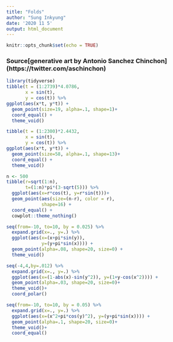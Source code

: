 ```yaml
---
title: "Folds"
author: "Sung Inkyung"
date: '2020 11 5'
output: html_document
---
```


```r
knitr::opts_chunk$set(echo = TRUE)
```
### Source[generative art by Antonio Sanchez Chinchon] (https://twitter.com/aschinchon)
```r
library(tidyverse)
tibble(t = (1:2739)*4.0786, 
       x = sin(t), 
       y = cos(t)) %>% 
ggplot(aes(x*t, y*t)) +
  geom_point(size=19, alpha=.1, shape=1)+ 
  coord_equal() +
  theme_void()
```

```r
tibble(t = (1:2300)*2.4432, 
       x = sin(t), 
       y = cos(t)) %>% 
ggplot(aes(x*t, y*t)) +
  geom_point(size=58, alpha=.1, shape=13)+ 
  coord_equal() +
  theme_void()
```
```r
n <- 500
tibble(r=sqrt(1:n),
       t=(1:n)*pi*(3-sqrt(5))) %>% 
  ggplot(aes(x=r*cos(t), y=r*sin(t)))+
  geom_point(aes(size=(n-r), color = r),
             shape=16) + 
  coord_equal() +
  cowplot::theme_nothing()
```

```r
seq(from=-10, to=10, by = 0.025) %>%
  expand.grid(x=., y=.) %>%
  ggplot(aes(x=(x+pi*sin(y)), 
             y=(y+pi*sin(x)))) +
  geom_point(alpha=.08, shape=20, size=0) + 
  theme_void()
```

```r
seq(-4,4,by=.012) %>%
  expand.grid(x=., y=.) %>%
  ggplot(aes(x=(1-abs(x)-sin(y^2)), y=(1+y-cos(x^2)))) +
  geom_point(alpha=.03, shape=20, size=0)+
  theme_void()+
  coord_polar()
```

```r
seq(from=-10, to=10, by = 0.05) %>%
  expand.grid(x=., y=.) %>%
  ggplot(aes(x=(x^2+pi*cos(y)^2), y=(y+pi*sin(x)))) +
  geom_point(alpha=.1, shape=20, size=0)+
  theme_void()+
  coord_equal()
```

